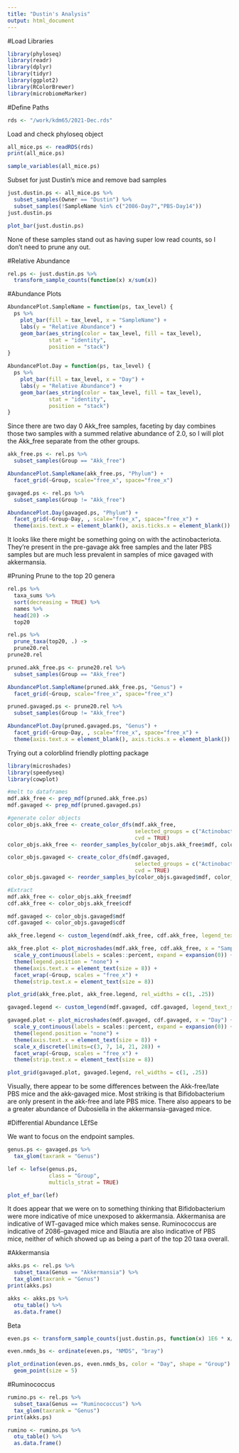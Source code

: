 ```yaml
---
title: "Dustin's Analysis"
output: html_document
---
```


#Load Libraries
```r
library(phyloseq)
library(readr)
library(dplyr)
library(tidyr)
library(ggplot2)
library(RColorBrewer)
library(microbiomeMarker)
```

#Define Paths
```r
rds <- "/work/kdm65/2021-Dec.rds"
```

Load and check phyloseq object
```r
all_mice.ps <- readRDS(rds)
print(all_mice.ps)
```

```r
sample_variables(all_mice.ps)
```

Subset for just Dustin's mice and remove bad samples
```r
just.dustin.ps <- all_mice.ps %>%
  subset_samples(Owner == "Dustin") %>%
  subset_samples(!SampleName %in% c("2086-Day7","PBS-Day14"))
just.dustin.ps
```

```r
plot_bar(just.dustin.ps)
```
None of these samples stand out as having super low read counts, so I don't need to prune any out.

#Relative Abundance
```r
rel.ps <- just.dustin.ps %>%
  transform_sample_counts(function(x) x/sum(x))
```

#Abundance Plots
```r
AbundancePlot.SampleName = function(ps, tax_level) {
  ps %>%
    plot_bar(fill = tax_level, x = "SampleName") +
    labs(y = "Relative Abundance") +
    geom_bar(aes_string(color = tax_level, fill = tax_level),
             stat = "identity",
             position = "stack")
}

AbundancePlot.Day = function(ps, tax_level) {
  ps %>%
    plot_bar(fill = tax_level, x = "Day") +
    labs(y = "Relative Abundance") +
    geom_bar(aes_string(color = tax_level, fill = tax_level),
             stat = "identity",
             position = "stack")
}
```

Since there are two day 0 Akk_free samples, faceting by day combines those two samples with a summed relative abundance of 2.0, so I will plot the Akk_free separate from the other groups.

```r
akk_free.ps <- rel.ps %>%
  subset_samples(Group == "Akk_free")

AbundancePlot.SampleName(akk_free.ps, "Phylum") +
  facet_grid(~Group, scale="free_x", space="free_x")
```

```r
gavaged.ps <- rel.ps %>%
  subset_samples(Group != "Akk_free")

AbundancePlot.Day(gavaged.ps, "Phylum") +
  facet_grid(~Group~Day, , scale="free_x", space="free_x") +
  theme(axis.text.x = element_blank(), axis.ticks.x = element_blank())
```

It looks like there might be something going on with the actinobacteriota. They're present in the pre-gavage akk free samples and the later PBS samples but are much less prevalent in samples of mice gavaged with akkermansia.

#Pruning
Prune to the top 20 genera
```r
rel.ps %>%
  taxa_sums %>%
  sort(decreasing = TRUE) %>%
  names %>%
  head(20) ->
  top20

rel.ps %>%
  prune_taxa(top20, .) ->
  prune20.rel
prune20.rel
```

```r
pruned.akk_free.ps <- prune20.rel %>%
  subset_samples(Group == "Akk_free")

AbundancePlot.SampleName(pruned.akk_free.ps, "Genus") +
  facet_grid(~Group, scale="free_x", space="free_x")
```

```r
pruned.gavaged.ps <- prune20.rel %>%
  subset_samples(Group != "Akk_free")

AbundancePlot.Day(pruned.gavaged.ps, "Genus") +
  facet_grid(~Group~Day, , scale="free_x", space="free_x") +
  theme(axis.text.x = element_blank(), axis.ticks.x = element_blank())
```

Trying out a colorblind friendly plotting package
```r
library(microshades)
library(speedyseq)
library(cowplot)
```

```r
#melt to dataframes
mdf.akk_free <- prep_mdf(pruned.akk_free.ps)
mdf.gavaged <- prep_mdf(pruned.gavaged.ps)

#generate color objects
color_objs.akk_free <- create_color_dfs(mdf.akk_free,
                                        selected_groups = c("Actinobacteriota", "Bacteroidota", "Firmicutes"),
                                        cvd = TRUE)
color_objs.akk_free <- reorder_samples_by(color_objs.akk_free$mdf, color_objs.akk_free$cdf)

color_objs.gavaged <- create_color_dfs(mdf.gavaged,
                                        selected_groups = c("Actinobacteriota", "Bacteroidota", "Firmicutes"),
                                        cvd = TRUE)
color_objs.gavaged <- reorder_samples_by(color_objs.gavaged$mdf, color_objs.gavaged$cdf)

#Extract
mdf.akk_free <- color_objs.akk_free$mdf
cdf.akk_free <- color_objs.akk_free$cdf

mdf.gavaged <- color_objs.gavaged$mdf
cdf.gavaged <- color_objs.gavaged$cdf
```

```r
akk_free.legend <- custom_legend(mdf.akk_free, cdf.akk_free, legend_text_size = 15)

akk_free.plot <- plot_microshades(mdf.akk_free, cdf.akk_free, x = "SampleName") +
  scale_y_continuous(labels = scales::percent, expand = expansion(0)) +
  theme(legend.position = "none") +
  theme(axis.text.x = element_text(size = 8)) +
  facet_wrap(~Group, scales = "free_x") +
  theme(strip.text.x = element_text(size = 8))

plot_grid(akk_free.plot, akk_free.legend, rel_widths = c(1, .25))
```

```r
gavaged.legend <- custom_legend(mdf.gavaged, cdf.gavaged, legend_text_size = 15)

gavaged.plot <- plot_microshades(mdf.gavaged, cdf.gavaged, x = "Day") +
  scale_y_continuous(labels = scales::percent, expand = expansion(0)) +
  theme(legend.position = "none") +
  theme(axis.text.x = element_text(size = 8)) +
  scale_x_discrete(limits=c(3, 7, 14, 21, 28)) +
  facet_wrap(~Group, scales = "free_x") +
  theme(strip.text.x = element_text(size = 8))

plot_grid(gavaged.plot, gavaged.legend, rel_widths = c(1, .25))
```

Visually, there appear to be some differences between the Akk-free/late PBS mice and the akk-gavaged mice. Most striking is that Bifidobacterium are only present in the akk-free and late PBS mice. There also appears to be a greater abundance of Dubosiella in the akkermansia-gavaged mice.

#Differential Abundance
LEfSe

We want to focus on the endpoint samples.
```r
genus.ps <- gavaged.ps %>%
  tax_glom(taxrank = "Genus")

lef <- lefse(genus.ps,
             class = "Group",
             multicls_strat = TRUE)
```

```r
plot_ef_bar(lef)
```

It does appear that we were on to something thinking that Bifidobacterium were more indicative of mice unexposed to akkermansia. Akkermanisa are indicative of WT-gavaged mice which makes sense. Ruminococcus are indicative of 2086-gavaged mice and Blautia are also indicative of PBS mice, neither of which showed up as being a part of the top 20 taxa overall.

#Akkermansia
```r
akks.ps <- rel.ps %>%
  subset_taxa(Genus == "Akkermansia") %>%
  tax_glom(taxrank = "Genus")
print(akks.ps)
```

```r
akks <- akks.ps %>%
  otu_table() %>%
  as.data.frame()
```

Beta
```r
even.ps <- transform_sample_counts(just.dustin.ps, function(x) 1E6 * x/sum(x))
```

```r
even.nmds_bs <- ordinate(even.ps, "NMDS", "bray")
```

```r
plot_ordination(even.ps, even.nmds_bs, color = "Day", shape = "Group") +
  geom_point(size = 5)
```


#Ruminococcus
```r
rumino.ps <- rel.ps %>%
  subset_taxa(Genus == "Ruminococcus") %>%
  tax_glom(taxrank = "Genus")
print(akks.ps)
```

```r
rumino <- rumino.ps %>%
  otu_table() %>%
  as.data.frame()
```